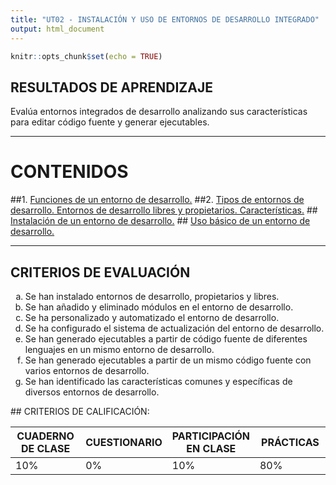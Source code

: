 ```yaml
---
title: "UT02 - INSTALACIÓN Y USO DE ENTORNOS DE DESARROLLO INTEGRADO"
output: html_document
---
```


```r
knitr::opts_chunk$set(echo = TRUE)
```

## RESULTADOS DE APRENDIZAJE

Evalúa entornos integrados de desarrollo analizando sus características para editar código fuente y generar ejecutables.

--- 

# CONTENIDOS
##1.  [Funciones de un entorno de desarrollo.](#uno)
##2. [Tipos de entornos de desarrollo. Entornos de desarrollo libres y propietarios. Características.](#dos)
## [Instalación de un entorno de desarrollo.](#tres)
## [Uso básico de un entorno de desarrollo.](#cuatro)


--- 

<a name="uno"></a>

<a name="dos"></a>

<a name="tres"></a>

<a name="cuatro"></a>

## CRITERIOS DE EVALUACIÓN

a) Se han instalado entornos de desarrollo, propietarios y libres.<br>
b) Se han añadido y eliminado módulos en el entorno de desarrollo.<br>
c) Se ha personalizado y automatizado el entorno de desarrollo.<br>
d) Se ha configurado el sistema de actualización del entorno de desarrollo.<br>
e) Se han generado ejecutables a partir de código fuente de diferentes lenguajes en un mismo entorno de desarrollo.<br>
f) Se han generado ejecutables a partir de un mismo código fuente con varios entornos de desarrollo.<br>
g) Se han identificado las características comunes y específicas de diversos entornos de desarrollo. 

<a name="diez"></a>
## CRITERIOS DE CALIFICACIÓN:

| CUADERNO DE CLASE | CUESTIONARIO | PARTICIPACIÓN EN CLASE | PRÁCTICAS  |
| -- | -- | -- | -- |
| 10%| 0%| 10%| 80% |
